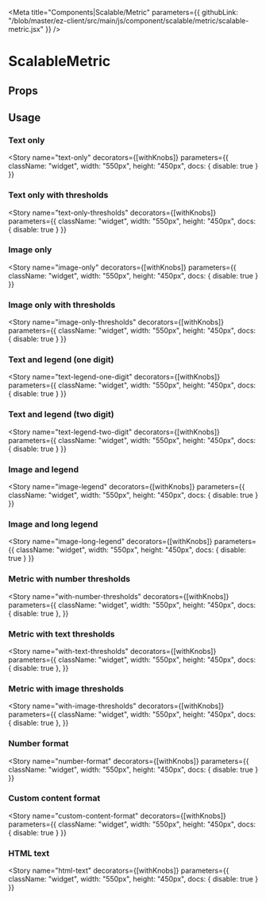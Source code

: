 
<Meta 
  title="Components|Scalable/Metric"
  parameters={{
    githubLink: "/blob/master/ez-client/src/main/js/component/scalable/metric/scalable-metric.jsx"
  }}
/>

                 
<Anchor storyId="components-scalable-metric-scalable-metric--default-story" />


# ScalableMetric

## Props
 
<Props of={ScalableMetric} />

## Usage




### Text only


<Story
  name="text-only"
  decorators={[withKnobs]}
  parameters={{
    className: "widget",
    width: "550px",
    height: "450px",
    docs: {
      disable: true
    }
  }}
>
  <Resizable>
    <ScalableMetric
      className="demo"
      content="static"
    />
  </Resizable>
</Story>


### Text only with thresholds


<Story
  name="text-only-thresholds"
  decorators={[withKnobs]}
  parameters={{
    className: "widget",
    width: "550px",
    height: "450px",
    docs: {
      disable: true
    }
  }}
>
  <Resizable>
    <ScalableMetric
      value={0}
      content="dynamic"
      thresholds={{
        bad: 100,
        avg: 10,
        good: 0
      }}
    />
  </Resizable>
</Story>


### Image only


<Story
  name="image-only"
  decorators={[withKnobs]}
  parameters={{
    className: "widget",
    width: "550px",
    height: "450px",
    docs: {
      disable: true
    }
  }}
>
  <Resizable>
    <ScalableMetric
      contentImageSrc="img/thumb.svg"
    />
  </Resizable>
</Story>



### Image only with thresholds


<Story
  name="image-only-thresholds"
  decorators={[withKnobs]}
  parameters={{
    className: "widget",
    width: "550px",
    height: "450px",
    docs: {
      disable: true
    }
  }}
>
  <Resizable>
    <ScalableMetric
      value={0}
      contentImageSrc="img/thumb.svg"
      thresholds={{
        bad: 100,
        avg: 10,
        good: 0
      }}
    />
  </Resizable>
</Story>



### Text and legend (one digit)


<Story 
  name="text-legend-one-digit"
  decorators={[withKnobs]}
  parameters={{
    className: "widget",
    width: "550px",
    height: "450px",
    docs: {
      disable: true
    }
  }}
>
  <Resizable>
    <ScalableMetric
      value="1"
      legend="lines"
    />
  </Resizable>
</Story>


### Text and legend (two digit)


<Story
  name="text-legend-two-digit"
  decorators={[withKnobs]}
  parameters={{
    className: "widget",
    width: "550px",
    height: "450px",
    docs: {
      disable: true
    }
  }}
>
  <Resizable>
    <ScalableMetric
      value="42"
      legend="bugs"
    />
  </Resizable>
</Story>


### Image and legend

<Story
  name="image-legend"
  decorators={[withKnobs]}
  parameters={{
    className: "widget",
    width: "550px",
    height: "450px",
    docs: {
      disable: true
    }
  }}
>
  <Resizable>
    <ScalableMetric
      contentImageSrc="img/happyFace.svg"
      legend="mood"
    />
  </Resizable>
</Story>


### Image and long legend


<Story
  name="image-long-legend"
  decorators={[withKnobs]}
  parameters={{
    className: "widget",
    width: "550px",
    height: "450px",
    docs: {
      disable: true
    }
  }}
>
  <Resizable>
    <ScalableMetric
      contentImageSrc="img/thumb.svg"
      legend="A long long long legend"
    />
  </Resizable>
</Story>


### Metric with number thresholds


<Story
  name="with-number-thresholds"
  decorators={[withKnobs]}
  parameters={{
    className: "widget",
    width: "550px",
    height: "450px",
    docs: {
      disable: true
    },
  }}
>
  <Resizable>
    <ScalableMetric
      value={select("Number", [0, 10, 50, 100, 200], 50)}
      legend="Violations"
      thresholds={{
        bad: 100,
        avg: 10,
        good: 0
      }}
    />
  </Resizable>
</Story>


### Metric with text thresholds


<Story
  name="with-text-thresholds"
  decorators={[withKnobs]}
  parameters={{
    className: "widget",
    width: "550px",
    height: "450px",
    docs: {
      disable: true
    },
  }}
>
  <Resizable>
    <ScalableMetric
      value={select("Number", ["foo", "bar", "omg"], "omg")}
      legend="Violations"
      thresholds={{
        bad: "foo",
        avg: "bar",
        good: "omg"
      }}
    />
  </Resizable>
</Story>


### Metric with image thresholds


<Story
  name="with-image-thresholds"
  decorators={[withKnobs]}
  parameters={{
    className: "widget",
    width: "550px",
    height: "450px",
    docs: {
      disable: true
    },
  }}
>
  <Resizable>
    <ScalableMetric
      value={select("Number", [0, 10, 50, 100, 200], 50)}
      contentImageSrc="img/thumb.svg"
      legend="A long legend"
      thresholds={{
        bad: 100,
        avg: 10,
        good: 0
      }}
    />
  </Resizable>
</Story>


### Number format


<Story
  name="number-format"
  decorators={[withKnobs]}
  parameters={{
    className: "widget",
    width: "550px",
    height: "450px",
    docs: {
      disable: true
    }
  }}
>
  <Resizable>
    <ScalableMetric
      value="100000"
      legend="bugs"
    />
  </Resizable>
</Story>


### Custom content format


<Story
  name="custom-content-format"
  decorators={[withKnobs]}
  parameters={{
    className: "widget",
    width: "550px",
    height: "450px",
    docs: {
      disable: true
    }
  }}
>
  <Resizable>
    <ScalableMetric
      value="99"
      content="${value} bugs"
      legend="release-2.42"
    />
  </Resizable>
</Story>


### HTML text


<Story
  name="html-text"
  decorators={[withKnobs]}
  parameters={{
    className: "widget",
    width: "550px",
    height: "450px",
    docs: {
      disable: true
    }
  }}
>
  <Resizable>
    <ScalableMetric
      value="HTML"
      content="<p><i>This is</i> <strong>${value}</strong></p>"
      isHtml={true}
    />
  </Resizable>
</Story>